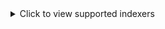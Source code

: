 <details>

<summary>Click to view supported indexers</summary>

| Indexer | Description | IRC | RSS |
|---------|-------------|-----|-----|
| ABNormal | ABNormal (ABN) is a French General tracker | ✓ | ✓ |
| Acid-Lounge | Small general tracker. | ✓ | ✓ |
| Aither | Aither is a community-built Movie/TV/FANRES database. | ✓ | ✓ |
| AlphaRatio | AlphaRatio (AR) is a private torrent tracker for 0DAY / GENERAL | ✓ | ✓ |
| AnimeBytes | AnimeBytes (AB) is a private torrent tracker for Anime, Manga, J-Music, OSTS, Hentai, Games and Light Novel. | ✓ | ✓ |
| AnimeWorld | AnimeWorld is a private indexer for Anime. | ✓ | ✓ |
| Anthelion | Anthelion (ANT) is a Private Torrent Tracker for MOVIES | ✓ | ✓ |
| Bemaniso | Bemaniso is a private tracker for Bemani which is a series of music and rhythm games by Konami | ✓ | ✗ |
| BeyondHD | BeyondHD (BHD) is a private torrent tracker for HD MOVIES / TV | ✓ | ✓ |
| BIT-HDTV | Bit-HDTV (BHDTV) is a specialized HD tracker in movies and TV with so many daily uploads. | ✓ | ✓ |
| BitHUmen | BitHUmen is a Hungarian Private site for TV / MOVIES / GENERAL | ✓ | ✓ |
| BitSexy | BitSexy (BSEX) is a private torrent tracker for XXX | ✓ | ✓ |
| BitTorrentFiles | BitTorrentFiles (BTF) is a GERMAN private torrent tracker for MOVIES / TV / GENERAL. | ✓ | ✓ |
| BroadcasTheNet | BroadcasTheNet (BTN) is a private torrent tracker focused on TV shows | ✓ | ✓ |
| BrokenStones | BrokenStones is a Private Torrent Tracker for macOS | ✓ | ✓ |
| Cathode-Ray Tube | Cathode-Ray Tube (CRT) is a private torrent tracker for classic and international movies. | ✓ | ✓ |
| DanishBytes | DanishBytes is a private torrent tracker for HD MOVIES / TV | ✓ | ✓ |
| DigitalCore | DigitalCore (DC) is a private torrent tracker for General / 0 Day. | ✓ | ✓ |
| DocsPedia | DocsPedia.world private torrent tracker for EDUCATION | ✓ | ✓ |
| Empornium | Empornium (EMP) is a private torrent tracker for XXX | ✓ | ✓ |
| Enthralled | Enthralled (ENT) is a private torrent tracker for XXX | ✓ | ✓ |
| FearNoPeer | FearNoPeer (FnP) is a private torrent tracker for Movies, TV Shows & General releases | ✓ | ✓ |
| FileList | FileList (FL) is a ROMANIAN private torrent tracker for MOVIES / TV / GENERAL | ✓ | ✓ |
| FinElite | FinElite (FE) is a finnish private tracker. | ✓ | ✗ |
| FunFile | Welcome to funfile.org, where files are fun! | ✓ | ✓ |
| Fuzer | Fuzer is a private Israeli tracker | ✓ | ✗ |
| GazelleGames | GazelleGames (GGn) is a private torrent tracker for GAMES | ✓ | ✓ |
| Hawke-UNO | Hawke-UNO (HUNO) is a private torrent tracker for MOVIES / TV. | ✓ | ✓ |
| HD-Only | HD-Only (HD-O) is a FRENCH Private Torrent Tracker for HD MOVIES / TV | ✓ | ✓ |
| HD-Space | HD-Space (HDS) is a Private Torrent Tracker for HD MOVIES / TV | ✓ | ✓ |
| HD-Torrents | HD-Torrents (HD-T) is a private torrent tracker for HD MOVIES / TV | ✓ | ✓ |
| HDBits | Private HD tracker | ✓ | ✓ |
| Hebits | Hebits is a private Israeli tracker | ✓ | ✗ |
| iAnon | iAnon is a Private Torrent Tracker for macOS | ✓ | ✓ |
| ImmortalSeed | ImmortalSeed (iS) is a Private Torrent Tracker for MOVIES / TV / GENERAL | ✓ | ✓ |
| iNSANE | iNSANE is a HUNGARIAN Private Torrent Tracker for 0DAY / GENERAL | ✓ | ✓ |
| IPTorrents | IPTorrents (IPT) is a private torrent tracker for 0DAY / GENERAL. | ✓ | ✓ |
| KeepFRDS | PT@KEEPFRDS is a CHINESE Private Torrent Tracker for HD MOVIES / TV | ✓ | ✓ |
| Locadora | Locadora is a Brazilian tracker for Movies, TV Shows and Animes. | ✓ | ✗ |
| LST | LST is an English private tracker for MOVIES / TV / GENERAL | ✓ | ✓ |
| LustHive | LustHive (Lsh) is a private torrent tracker for XXX | ✓ | ✓ |
| Milkie | Milkie is a private torrent tracker for GENERAL. | ✓ | ✓ |
| MoreThanTv | MoreThanTv (MTV) is a torrent tracker for Series and Movies. | ✓ | ✓ |
| MyAnonamouse | MyAnonaMouse (MAM) is a large ebook and audiobook tracker. | ✓ | ✓ |
| nCore | nCore | ✓ | ✓ |
| Nebulance | Nebulance (NBL) is a ratioless private torrent tracker for TV | ✓ | ✓ |
| Norbits | NorBits is a Norwegian Private site for MOVIES / TV / GENERAL | ✓ | ✓ |
| Nyaa | Nyaa is an indexer for Anime. | ✓ | ✗ |
| OnlyEncodes | OnlyEncodes (OE) is a private torrent tracker for MOVIES / TV | ✓ | ✓ |
| Orpheus | Orpheus (OPS) is a Private Torrent Tracker for MUSIC | ✓ | ✓ |
| PassThePopcorn | PassThePopcorn (PTP) is a private torrent tracker for MOVIES | ✓ | ✓ |
| PixelHD | PixelHD is a specialty movie site. Ratio free. | ✓ | ✓ |
| PolishSource | PolishSource (PS) is a POLISH private torrent tracker for 0DAY / GENERAL. | ✓ | ✓ |
| PolishTracker | PolishTracker (PT) is a POLISH private torrent tracker for 0DAY / GENERAL. | ✓ | ✓ |
| Pornbay | Pornbay (PB) is a private torrent tracker for XXX | ✓ | ✓ |
| PreToMe | PreToMe (PTM) is 0Day/General ratioless tracker with very good speed & Pretime. | ✓ | ✓ |
| PrivateSilverScreen | PrivateSilverScreen (PSS) is a private tracker for MOVIES / TV / MUSIC | ✓ | ✓ |
| PTFiles | PTFiles (PTF) is a Private site for TV / MOVIES / GENERAL | ✓ | ✓ |
| PussyTorrents | PussyTorrents is the adult sister site of the well known TorrentLeech. | ✓ | ✓ |
| Redacted | Redacted (RED) is a private torrent tracker for MUSIC | ✓ | ✓ |
| ReelFliX | ReelFliX (RFX) is an English private tracker for MOVIES | ✓ | ✓ |
| RetroFlix | RetroFlix (RFX) is a private torrent tracker for CLASSIC MOVIES / TV / GENERAL | ✓ | ✓ |
| RevolutionTT | RevolutionTT (RTT) is a private torrent tracker for 0DAY / GENERAL. | ✓ | ✓ |
| Romanian Metal Torrents | Romanian Metal Torrents (RMT) is a private torrent tracker for METAL MUSIC. | ✓ | ✓ |
| SATClubbing | SATClubbing is a RUSSIAN/ENGLISH Private Torrent Tracker for ELECTRONIC MUSIC | ✓ | ✗ |
| SceneHD | SceneHD (SCHD) is a private torrent tracker for HD MOVIES / TV. | ✓ | ✓ |
| SeedPool | SeedPool is a private torrent tracker for 0DAY / GENERAL | ✓ | ✓ |
| Sharewood | Sharewood (Sw) is a Private French Torrent Tracker for MOVIES / TV / GENERAL | ✓ | ✓ |
| SpeedApp | SpeedApp is a ROMANIAN Private Torrent Tracker for MOVIES / TV / GENERAL | ✓ | ✗ |
| SubsPlease | SubsPlease is an indexer for Anime. | ✓ | ✓ |
| SugoiMusic | SugoiMusic (SM) is a private torrent tracker for MUSIC | ✓ | ✗ |
| SuperBits | Superbits is a SWEDISH private torrent tracker for MOVIES / TV / 0DAY / GENERAL | ✓ | ✓ |
| TheDarkCommunity | TheDarkCommunity (TDC) is a private torrent tracker for MOVIES / TV | ✓ | ✓ |
| TheOldSchool | TheOldSchool (TOS) is a general french tracker. | ✓ | ✓ |
| Tokyo Toshokan | A BitTorrent Library for Japanese Media | ✓ | ✗ |
| TorrentBytes | TorrentsBytes (TBy) is a private torrent tracker for GENERAL | ✓ | ✓ |
| TorrentDay | TorrentDay (TD) is a private torrent tracker for GENERAL. | ✓ | ✓ |
| TorrentHR | TorrentHR (THR) is private croatian tracker | ✓ | ✓ |
| TorrentLeech | TorrentLeech (TL) is a private torrent tracker for 0DAY / GENERAL. | ✓ | ✓ |
| TorrentNetwork | Torrent Network (TN) is a GERMAN Private site for TV / MOVIES / GENERAL | ✓ | ✓ |
| TorrentSectorCrew | Torrent Sector Crew (TSC) is a GERMAN Private Torrent Tracker for MOVIES / TV / GENERAL. | ✓ | ✓ |
| TorrentSeeds | TorrentSeeds (TS) is a GENERAL/0-DAY tracker with great pretimes. | ✓ | ✓ |
| TorrentSeeds Music | TorrentSeeds (TS) is a GENERAL/0-DAY tracker with great pretimes. | ✓ | ✓ |
| TorrentSyndikat | TorrentSyndikat (TS) is a private german torrent tracker. | ✓ | ✓ |
| TranceTraffic | TranceTraffic is a Private site for MUSIC | ✓ | ✓ |
| UHDBits | UHDBits (UHD) is a private torrent tracker for HD MOVIES / TV | ✓ | ✓ |
| Upload.cx | ULCX is an English private tracker focused on quality movies and tv. | ✓ | ✓ |
| XSpeeds | XSpeeds (XS) is a private torrent tracker for  MOVIES / TV / GENERAL. | ✓ | ✓ |
| Generic Newznab | Newznab is an API search specification for Usenet | ✗ | ✗ |
| Generic RSS | Generic RSS | ✗ | ✓ |
| Generic Torznab | Generic Torznab | ✗ | ✗ |

</details>